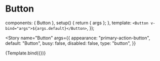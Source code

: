 
<Meta title="Vue/Button" component={Button} argTypes={argTypes} />

# Button

  components: { Button },
  setup() {
    return { args };
  },
  template: `<Button v-bind="args">${args.default}</Button>`,
});

<Story
  name="Button"
  args={{
    appearance: "primary-action-button",
    default: "Button",
    busy: false,
    disabled: false,
    type: "button",
  }}
>
  {Template.bind({})}
</Story>
